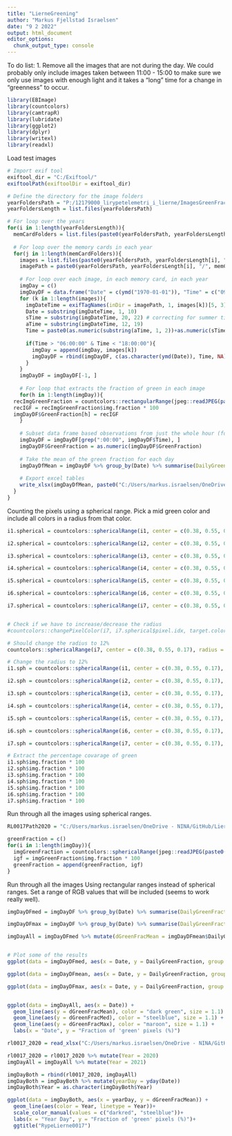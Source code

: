 ```yaml
---
title: "LierneGreening"
author: "Markus Fjellstad Israelsen"
date: "9 2 2022"
output: html_document
editor_options: 
  chunk_output_type: console
---
```


To do list:
  1. Remove all the images that are not during the day. We could probably only include images taken between 11:00 -     15:00 to make sure we only use images with enough light and it takes a "long" time for a change in "greenness" to     occur. 

```r

library(EBImage)
library(countcolors)
library(camtrapR)
library(lubridate)
library(ggplot2)
library(dplyr)
library(writexl)
library(readxl)

```

Load test images
```r

# Import exif tool
exiftool_dir = "C:/Exiftool/"        
exiftoolPath(exiftoolDir = exiftool_dir)

# Define the directory for the image folders
yearFoldersPath = "P:/12179000_lirypetelemetri_i_lierne/ImagesGreenFraction/"
yearFoldersLength = list.files(yearFoldersPath)

# For loop over the years
for(i in 1:length(yearFoldersLength)){
  memCardFolders = list.files(paste0(yearFoldersPath, yearFoldersLength[i]))
  
  # For loop over the memory cards in each year
  for(j in 1:length(memCardFolders)){
    images = list.files(paste0(yearFoldersPath, yearFoldersLength[i], "/", memCardFolders[j]))
    imagePath = paste0(yearFoldersPath, yearFoldersLength[i], "/", memCardFolders[j])
    
    # For loop over each image, in each memory card, in each year
    imgDay = c()
    imgDayDF = data.frame("Date" = c(ymd("1970-01-01")), "Time" = c("09:00:00"), GreenFraction = c(NA))
    for (k in 1:length(images)){
      imgDateTime = exifTagNames(inDir = imagePath, 1, images[k])[5, 3]
      Date = substring(imgDateTime, 1, 10)
      sTime = substring(imgDateTime, 20, 22) # correcting for summer time
      aTime = substring(imgDateTime, 12, 19)
      Time = paste0(as.numeric(substring(aTime, 1, 2))+as.numeric(sTime), substring(aTime, 3, 8)) 
        
      if(Time > "06:00:00" & Time < "18:00:00"){
        imgDay = append(imgDay, images[k])
        imgDayDF = rbind(imgDayDF, c(as.character(ymd(Date)), Time, NA))
      }
    }
    imgDayDF = imgDayDF[-1, ]
    
    # For loop that extracts the fraction of green in each image
    for(h in 1:length(imgDay)){
  recImgGreenFraction = countcolors::rectangularRange(jpeg::readJPEG(paste0(imagePath, "/", imgDay[h])), upper = c(0.60, 1, 0.4), lower = c(0, 0.4, 0), color.pixels = FALSE, plotting = FALSE)
  recIGF = recImgGreenFraction$img.fraction * 100
  imgDayDF$GreenFraction[h] = recIGF
    }
    
    # Subset data frame based observations from just the whole hour (for instance, 12:00:00, 13:00:00 and so on.)
    imgDayDF = imgDayDF[grep(":00:00", imgDayDF$Time), ] 
    imgDayDF$GreenFraction = as.numeric(imgDayDF$GreenFraction)
    
    # Take the mean of the green fraction for each day
    imgDayDfMean = imgDayDF %>% group_by(Date) %>% summarise(DailyGreenFraction = mean(GreenFraction, na.rm = TRUE))
    
    # Export excel tables
    write_xlsx(imgDayDfMean, paste0("C:/Users/markus.israelsen/OneDrive - NINA/GitHub/LierneGreening/LierneGreening/Output/", "dailyMean_", substring(yearFoldersLength[i], 14, 17), "_", substring(imagePath, 76, 89), ".xlsx"))
  }
}


```

Counting the pixels using a spherical range. Pick a mid green color and include all colors in a radius from that color. 
```r

i1.spherical = countcolors::sphericalRange(i1, center = c(0.38, 0.55, 0.17), radius = 0.10, color.pixels = FALSE, plotting = FALSE)

i2.spherical = countcolors::sphericalRange(i2, center = c(0.38, 0.55, 0.17), radius = 0.10, color.pixels = FALSE, plotting = FALSE)

i3.spherical = countcolors::sphericalRange(i3, center = c(0.38, 0.55, 0.17), radius = 0.10, color.pixels = FALSE, plotting = FALSE)

i4.spherical = countcolors::sphericalRange(i4, center = c(0.38, 0.55, 0.17), radius = 0.10, color.pixels = FALSE, plotting = FALSE)

i5.spherical = countcolors::sphericalRange(i5, center = c(0.38, 0.55, 0.17), radius = 0.10, color.pixels = FALSE, plotting = FALSE)

i6.spherical = countcolors::sphericalRange(i6, center = c(0.38, 0.55, 0.17), radius = 0.10, color.pixels = FALSE, plotting = FALSE)

i7.spherical = countcolors::sphericalRange(i7, center = c(0.38, 0.55, 0.17), radius = 0.10, color.pixels = FALSE, plotting = FALSE)


# Check if we have to increase/decrease the radius
#countcolors::changePixelColor(i7, i7.spherical$pixel.idx, target.color = "magenta")

# Should change the radius to 12%
countcolors::sphericalRange(i7, center = c(0.38, 0.55, 0.17), radius = 12, color.pixels = FALSE, plotting = TRUE, target.color = "magenta")

# Change the radius to 12%
i1.sph = countcolors::sphericalRange(i1, center = c(0.38, 0.55, 0.17), radius = 0.12, color.pixels = FALSE, plotting = FALSE)

i2.sph = countcolors::sphericalRange(i2, center = c(0.38, 0.55, 0.17), radius = 0.12, color.pixels = FALSE, plotting = FALSE)

i3.sph = countcolors::sphericalRange(i3, center = c(0.38, 0.55, 0.17), radius = 0.12, color.pixels = FALSE, plotting = FALSE)

i4.sph = countcolors::sphericalRange(i4, center = c(0.38, 0.55, 0.17), radius = 0.12, color.pixels = FALSE, plotting = FALSE)

i5.sph = countcolors::sphericalRange(i5, center = c(0.38, 0.55, 0.17), radius = 0.12, color.pixels = FALSE, plotting = FALSE)

i6.sph = countcolors::sphericalRange(i6, center = c(0.38, 0.55, 0.17), radius = 0.12, color.pixels = FALSE, plotting = FALSE)

i7.sph = countcolors::sphericalRange(i7, center = c(0.38, 0.55, 0.17), radius = 0.12, color.pixels = FALSE, plotting = FALSE)

# Extract the percentage covarage of green
i1.sph$img.fraction * 100
i2.sph$img.fraction * 100
i3.sph$img.fraction * 100
i4.sph$img.fraction * 100
i5.sph$img.fraction * 100
i6.sph$img.fraction * 100
i7.sph$img.fraction * 100

```

Run through all the images using spherical ranges.
```r

RL0017Path2020 = "C:/Users/markus.israelsen/OneDrive - NINA/GitHub/LierneGreening/TestImages/"

greenFraction = c()
for(i in 1:length(imgDay)){
  imgGreenFraction = countcolors::sphericalRange(jpeg::readJPEG(paste0(RL0017Path2020, imgDay[i])), center = c(0.38, 0.55, 0.17), radius = 0.12, color.pixels = FALSE, plotting = FALSE)
  igf = imgGreenFraction$img.fraction * 100
  greenFraction = append(greenFraction, igf)
}

```

Run through all the images Using rectangular ranges instead of spherical ranges. Set a range of RGB values that will be included (seems to work really well).
```r

imgDayDFmed = imgDayDF %>% group_by(Date) %>% summarise(DailyGreenFraction = median(GreenFraction, na.rm = TRUE))

imgDayDFmax = imgDayDF %>% group_by(Date) %>% summarise(DailyGreenFraction = max(GreenFraction, na.rm = TRUE))

imgDayAll = imgDayDFmed %>% mutate(dGreenFracMean = imgDayDFmean$DailyGreenFraction, dGreenFracMax = imgDayDFmax$DailyGreenFraction) %>% rename(dGreenFracMed = DailyGreenFraction)


# Plot some of the results
ggplot(data = imgDayDFmed, aes(x = Date, y = DailyGreenFraction, group = 1)) + geom_line(color = "dark green", size = 1.1) + labs(x = "Date", y = "Fraction of 'green' pixels (%)")

ggplot(data = imgDayDFmean, aes(x = Date, y = DailyGreenFraction, group = 1)) + geom_line(color = "dark green", size = 1.1) + labs(x = "Date", y = "Mean Fraction of 'Green' Pixels (%)")

ggplot(data = imgDayDFmax, aes(x = Date, y = DailyGreenFraction, group = 1)) + geom_line(color = "dark green", size = 1.1) + labs(x = "Date", y = "Fraction of 'green' pixels (%)")


ggplot(data = imgDayAll, aes(x = Date)) + 
  geom_line(aes(y = dGreenFracMean), color = "dark green", size = 1.1) +
  geom_line(aes(y = dGreenFracMed), color = "steelblue", size = 1.1) +
  geom_line(aes(y = dGreenFracMax), color = "maroon", size = 1.1) +
  labs(x = "Date", y = "Fraction of 'green' pixels (%)")

rl0017_2020 = read_xlsx("C:/Users/markus.israelsen/OneDrive - NINA/GitHub/LierneGreening/LierneGreening/Output/RypeLierne0017_2020_All.xlsx")

rl0017_2020 = rl0017_2020 %>% mutate(Year = 2020)
imgDayAll = imgDayAll %>% mutate(Year = 2021)

imgDayBoth = rbind(rl0017_2020, imgDayAll)
imgDayBoth = imgDayBoth %>% mutate(yearDay = yday(Date))
imgDayBoth$Year = as.character(imgDayBoth$Year)

ggplot(data = imgDayBoth, aes(x = yearDay, y = dGreenFracMean)) + 
  geom_line(aes(color = Year, linetype = Year))+
  scale_color_manual(values = c("darkred", "steelblue"))+
  labs(x = "Year Day", y = "Fraction of 'green' pixels (%)")+
  ggtitle("RypeLierne0017")

```







































